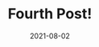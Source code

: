 ---
title: Fourth Post!
slug: fourth-post
date: 2021-08-02
featureImage: hammer.jpg
excerpt: Das ist der Hammer.
---